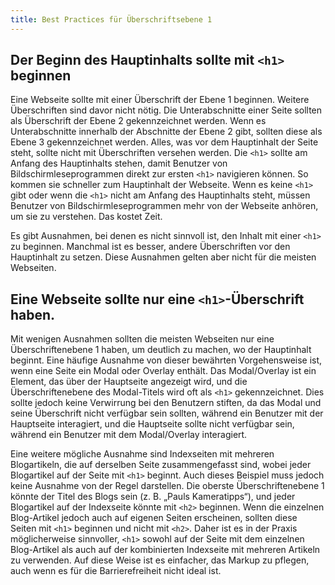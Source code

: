 ```yaml
---
title: Best Practices für Überschriftsebene 1
---
```


## Der Beginn des Hauptinhalts sollte mit `<h1>` beginnen

Eine Webseite sollte mit einer Überschrift der Ebene 1 beginnen. Weitere Überschriften sind davor nicht nötig. Die Unterabschnitte
einer Seite sollten als Überschrift der Ebene 2 gekennzeichnet werden. Wenn es Unterabschnitte innerhalb der Abschnitte der Ebene 2 gibt,
sollten diese als Ebene 3 gekennzeichnet werden. Alles, was vor dem Hauptinhalt der Seite steht, sollte nicht mit Überschriften versehen
werden. Die `<h1>` sollte am Anfang des Hauptinhalts stehen, damit Benutzer von Bildschirmleseprogrammen direkt zur ersten `<h1>` navigieren
können. So kommen sie schneller zum Hauptinhalt der Webseite. Wenn es keine `<h1>` gibt oder wenn die `<h1>`
nicht am Anfang des Hauptinhalts steht, müssen Benutzer von Bildschirmleseprogrammen mehr von der Webseite anhören, um sie zu verstehen.
Das kostet Zeit.

Es gibt Ausnahmen, bei denen es nicht sinnvoll ist, den Inhalt mit einer `<h1>` zu beginnen. Manchmal ist es besser, andere Überschriften
vor den Hauptinhalt zu setzen. Diese Ausnahmen gelten aber nicht für die meisten Webseiten.

## Eine Webseite sollte nur eine `<h1>`-Überschrift haben.

Mit wenigen Ausnahmen sollten die meisten Webseiten nur eine Überschriftenebene 1 haben, um deutlich zu machen, wo der Hauptinhalt beginnt.
Eine häufige Ausnahme von dieser bewährten Vorgehensweise ist, wenn eine Seite ein Modal oder Overlay enthält. Das Modal/Overlay ist ein 
Element, das über der Hauptseite angezeigt wird, und die Überschriftenebene des Modal-Titels wird oft als `<h1>` gekennzeichnet. Dies sollte 
jedoch keine Verwirrung bei den Benutzern stiften, da das Modal und seine Überschrift nicht verfügbar sein sollten, während ein Benutzer 
mit der Hauptseite interagiert, und die Hauptseite sollte nicht verfügbar sein, während ein Benutzer mit dem Modal/Overlay interagiert.

Eine weitere mögliche Ausnahme sind Indexseiten mit mehreren Blogartikeln, die auf derselben Seite zusammengefasst sind, wobei jeder 
Blogartikel auf der Seite mit `<h1>` beginnt. Auch dieses Beispiel muss jedoch keine Ausnahme von der Regel darstellen. Die oberste 
Überschriftenebene 1 könnte der Titel des Blogs sein (z. B. „Pauls Kameratipps“), und jeder Blogartikel auf der Indexseite könnte mit `<h2>`
beginnen. Wenn die einzelnen Blog-Artikel jedoch auch auf eigenen Seiten erscheinen, sollten diese Seiten mit `<h1>` beginnen und nicht mit 
`<h2>`. Daher ist es in der Praxis möglicherweise sinnvoller, `<h1>` sowohl auf der Seite mit dem einzelnen Blog-Artikel als auch auf der 
kombinierten Indexseite mit mehreren Artikeln zu verwenden. Auf diese Weise ist es einfacher, das Markup zu pflegen, auch wenn es für 
die Barrierefreiheit nicht ideal ist.

